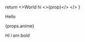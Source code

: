   return <>World hi
  <>{prop}</>
</>
}

Hello <Thing prop={props.anime}/> 

{props.anime}

*Hi i am bold*